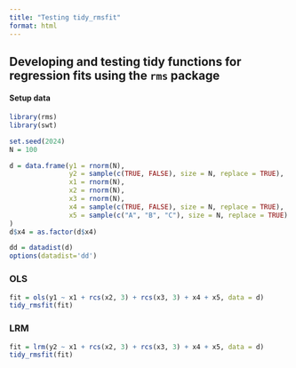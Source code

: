 ```yaml
---
title: "Testing tidy_rmsfit"
format: html
---
```


## Developing and testing tidy functions for regression fits using the `rms` package


#### Setup data
```r
library(rms)
library(swt)

set.seed(2024)
N = 100

d = data.frame(y1 = rnorm(N),
               y2 = sample(c(TRUE, FALSE), size = N, replace = TRUE),
               x1 = rnorm(N),
               x2 = rnorm(N),
               x3 = rnorm(N),
               x4 = sample(c(TRUE, FALSE), size = N, replace = TRUE),
               x5 = sample(c("A", "B", "C"), size = N, replace = TRUE)
)
d$x4 = as.factor(d$x4)

dd = datadist(d)
options(datadist='dd')
```


### OLS
```r
fit = ols(y1 ~ x1 + rcs(x2, 3) + rcs(x3, 3) + x4 + x5, data = d)
tidy_rmsfit(fit)
```

### LRM
```r
fit = lrm(y2 ~ x1 + rcs(x2, 3) + rcs(x3, 3) + x4 + x5, data = d)
tidy_rmsfit(fit)
```
